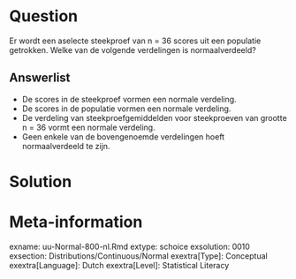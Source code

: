 
Question
========
  
Er wordt een aselecte steekproef van n = 36 scores uit een populatie getrokken. Welke van de volgende verdelingen is normaalverdeeld?
  
Answerlist
----------

* De scores in de steekproef vormen een normale verdeling.
* De scores in de populatie vormen een normale verdeling.
* De verdeling van steekproefgemiddelden voor steekproeven van grootte n = 36 vormt een normale verdeling. 
* Geen enkele van de bovengenoemde verdelingen hoeft normaalverdeeld te zijn.


Solution
========
  


Meta-information
================
exname: uu-Normal-800-nl.Rmd
extype: schoice
exsolution: 0010
exsection: Distributions/Continuous/Normal
exextra[Type]: Conceptual
exextra[Language]: Dutch
exextra[Level]: Statistical Literacy
